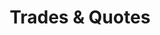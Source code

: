 ---
title: 'Trades & Quotes'
openapi: '/api-reference/market-data/indices/en/openapi.yaml GET /market-data/v1/indices/trades-quotes'
---